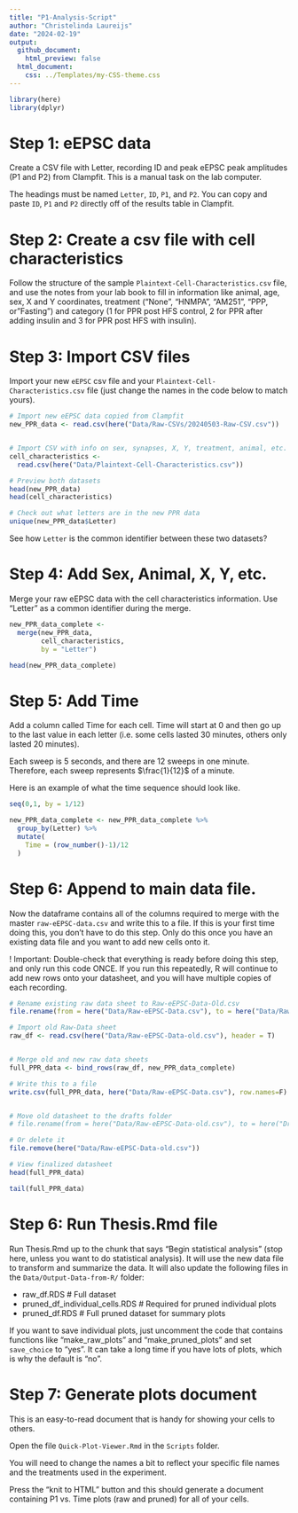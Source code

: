 ```yaml
---
title: "P1-Analysis-Script"
author: "Christelinda Laureijs"
date: "2024-02-19"
output:
  github_document:
    html_preview: false
  html_document:
    css: ../Templates/my-CSS-theme.css
---
```


```r
library(here)
library(dplyr)
```

# Step 1: eEPSC data

Create a CSV file with Letter, recording ID and peak eEPSC peak amplitudes (P1 and P2) from Clampfit. This is a manual task on the lab computer.

The headings must be named `Letter`, `ID`, `P1`, and `P2`. You can copy and paste `ID`, `P1` and `P2` directly off of the results table in Clampfit.

# Step 2: Create a csv file with cell characteristics

Follow the structure of the sample `Plaintext-Cell-Characteristics.csv` file, and use the notes from your lab book to fill in information like animal, age, sex, X and Y coordinates, treatment ("None", "HNMPA", "AM251", "PPP, or "Fasting") and category (1 for PPR post HFS control, 2 for PPR after adding insulin and 3 for PPR post HFS with insulin).

# Step 3: Import CSV files

Import your new `eEPSC` csv file and your `Plaintext-Cell-Characteristics.csv` file (just change the names in the code below to match yours).

```r
# Import new eEPSC data copied from Clampfit
new_PPR_data <- read.csv(here("Data/Raw-CSVs/20240503-Raw-CSV.csv"))


# Import CSV with info on sex, synapses, X, Y, treatment, animal, etc.
cell_characteristics <-
  read.csv(here("Data/Plaintext-Cell-Characteristics.csv"))
```

```r
# Preview both datasets
head(new_PPR_data)
head(cell_characteristics)
```

```r
# Check out what letters are in the new PPR data
unique(new_PPR_data$Letter)
```

See how `Letter` is the common identifier between these two datasets?

# Step 4: Add Sex, Animal, X, Y, etc.

Merge your raw eEPSC data with the cell characteristics information. Use "Letter" as a common identifier during the merge.

```r
new_PPR_data_complete <-
  merge(new_PPR_data,
        cell_characteristics,
        by = "Letter")
```


```r
head(new_PPR_data_complete)
```


# Step 5: Add Time

Add a column called Time for each cell. Time will start at 0 and then go up to the last value in each letter (i.e. some cells lasted 30 minutes, others only lasted 20 minutes).

Each sweep is $5$ seconds, and there are $12$ sweeps in one minute. Therefore, each sweep represents $\frac{1}{12}$ of a minute.

Here is an example of what the time sequence should look like.

```r
seq(0,1, by = 1/12)
```

```r
new_PPR_data_complete <- new_PPR_data_complete %>%
  group_by(Letter) %>%
  mutate(
    Time = (row_number()-1)/12
  )
```


# Step 6: Append to main data file.

Now the dataframe contains all of the columns required to merge with the master `raw-eEPSC-data.csv` and write this to a file.
If this is your first time doing this, you don't have to do this step. Only do this once you have an existing data file and you want to add new cells onto it.

! Important: Double-check that everything is ready before doing this step, and only run this code ONCE. If you run this repeatedly, R will continue to add new rows onto your datasheet, and you will have multiple copies of each recording.

```r
# Rename existing raw data sheet to Raw-eEPSC-Data-Old.csv
file.rename(from = here("Data/Raw-eEPSC-Data.csv"), to = here("Data/Raw-eEPSC-Data-old.csv"))

# Import old Raw-Data sheet
raw_df <- read.csv(here("Data/Raw-eEPSC-Data-old.csv"), header = T)


# Merge old and new raw data sheets
full_PPR_data <- bind_rows(raw_df, new_PPR_data_complete)

# Write this to a file
write.csv(full_PPR_data, here("Data/Raw-eEPSC-Data.csv"), row.names=F)


# Move old datasheet to the drafts folder
# file.rename(from = here("Data/Raw-eEPSC-Data-old.csv"), to = here("Drafts","Draft-Data-Sheets",paste0(format(Sys.time(), '%Y%m%d'),"-Raw-eEPSC-Data.csv")))

# Or delete it
file.remove(here("Data/Raw-eEPSC-Data-old.csv"))


```
```r
# View finalized datasheet
head(full_PPR_data)

tail(full_PPR_data)
```


# Step 6: Run Thesis.Rmd file

Run Thesis.Rmd up to the chunk that says "Begin statistical analysis" (stop here, unless you want to do statistical analysis). It will use the new data file to transform and summarize the data. It will also update the following files in the `Data/Output-Data-from-R/` folder:

-   raw_df.RDS                        # Full dataset
-   pruned_df_individual_cells.RDS    # Required for pruned individual plots
-   pruned_df.RDS                     # Full pruned dataset for summary plots

If you want to save individual plots, just uncomment the code that contains functions like "make_raw_plots" and "make_pruned_plots" and set `save_choice` to "yes". It can take a long time if you have lots of plots, which is why the default is "no".

# Step 7: Generate plots document

This is an easy-to-read document that is handy for showing your cells to others.

Open the file `Quick-Plot-Viewer.Rmd` in the `Scripts` folder.

You will need to change the names a bit to reflect your specific file names and the treatments used in the experiment.

Press the "knit to HTML" button and this should generate a document containing P1 vs. Time plots (raw and pruned) for all of your cells.